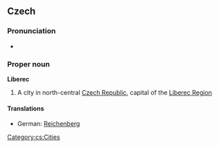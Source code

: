 ==Czech==
{{wikipedia}}

===Pronunciation===
* {{IPA|/ˈlɪbɛrɛts/}}

===Proper noun===
'''Liberec'''

# A city in north-central [[Czech Republic]], capital of the [[w:Liberec Region|Liberec Region]]

====Translations====
* German: [[Reichenberg]]

[[Category:cs:Cities]]